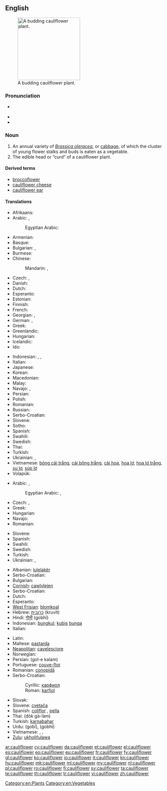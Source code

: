 ==English==

[[Image:Cauliflower.jpg|thumb|right|200px|A budding cauliflower plant.]]

===Pronunciation===
* {{a|UK}} {{IPA|/ˈkɒl.i.flaʊ.ə(ɹ)/|/ˈkɒl.ɪ.flaʊ.ə(ɹ)/}}
* {{audio|en-au-cauliflower.ogg|Audio (Australia)}}
* {{audio|en-us-cauliflower.ogg|Audio (US)}}

===Noun===
{{en-noun}}

# An annual variety of ''[[Brassica oleracea]]'', or [[cabbage]], of which the cluster of young flower stalks and buds is eaten as a vegetable.
# The edible head or “curd” of a cauliflower plant.

====Derived terms====
* [[broccoflower]]
* [[cauliflower cheese]]
* [[cauliflower ear]]

====Translations====
{{trans-top|Vegetable}}
* Afrikaans: {{t-|af|blomkool|xs=Afrikaans}}
* Arabic: {{t-|ar|قرنبيط|m|tr=qarnabiiT}},  {{t-|ar|قنبيط|m|tr=qunnabiiT}}
*: Egyptian Arabic: {{tø|arz|قرنبيط|m|p|tr=ʔarnabiiṭ|sc=Arab}}
* Armenian: {{t-|hy|ծաղկակաղամբ|tr=çaġkakaġamb}}
* Basque: {{t-|eu|azalore|xs=Basque}}
* Bulgarian: {{t+|bg|карнабит|m}},  {{t-|bg|карфиол|m}}
* Burmese: {{t+|my|ဂေါ်ဖီပန်း|tr=gàw-bì-pán|sc=Mymr}}
* Chinese:
*: Mandarin: {{t|cmn|花椰菜|tr=huāyēcài|sc=Hani}},  {{t|cmn|菜花|tr=càihuā|sc=Hani}}
* Czech: {{t-|cs|květák|m}}, {{t-|cs|karfiól|m}}
* Danish: {{t+|da|blomkål}}
* Dutch: {{t+|nl|bloemkool}}
* Esperanto: {{t+|eo|florbrasiko|xs=Esperanto}}
* Estonian: {{t-|et|lillkapsas}}
* Finnish: {{t+|fi|kukkakaali}}
* French: {{t+|fr|chou-fleur|m}}
* Georgian: {{t-|ka|კალბანი|tr=kalbani|sc=Geor|xs=Georgian}},  {{t-|ka|ყვავილოვანი კომბოსტო|tr=qvavilovani kombosto|sc=Geor|xs=Georgian}}
* German: {{t+|de|Blumenkohl|m}},  {{qualifier|Austria}} {{t+|de|Karfiol|m}}
* Greek: {{t+|el|κουνουπίδι|n|tr=kunupídi}}
* Greenlandic: {{t-|kl|blomkåli}}
* Hungarian: {{t+|hu|karfiol}}
* Icelandic: {{t+|is|blómkál|n}}
* Ido: {{t+|io|florkaulo|xs=Ido}}
{{trans-mid}}
* Indonesian: {{t-|id|blumkol|xs=Indonesian}}, {{t+|id|kubis bunga}}, {{t+|id|kembang kol}}
* Italian: {{t+|it|cavolfiore|m}}
* Japanese: {{t-|ja|カリフラワー|tr=karifurawā}}
* Korean: {{t-|ko|꽃양배추|tr=kkotyangbaechu|sc=Hang}}
* Macedonian: {{t-|mk|карфиол|m|tr=karfiól}}
* Malay: {{t-|ms|kubis bunga}}
* Navajo: {{tø|nv|chʼil łigaii}}, {{tø|nv|sęęschʼil}}
* Persian: {{t-|fa|کلم گل|sc=fa-Arab}}
* Polish: {{t+|pl|kalafior|m}}
* Romanian: {{t+|ro|conopidă|f}}
* Russian: {{t+|ru|цветная капуста|f|tr=cvetnája kapústa}}
* Serbo-Croatian: {{t|sh|karfiol|m}}
* Slovene: {{t+|sl|cvetača|f}}
* Sotho: {{t-|st|kholifolawa|xs=Sotho}}
* Spanish: {{t+|es|coliflor|f}}
* Swahili: {{t-|sw|koliflawa}}
* Swedish: {{t+|sv|blomkål|c}}
* Thai: {{t+|th|กะหล่ำ|tr=gàlàm}}
* Turkish: {{t+|tr|karnabahar}}
* Ukrainian: {{t-|uk|кучерява капуста|f|tr=kučer'áva kapústa|sc=Cyrl}}, {{t-|uk|цвітна капуста|f|tr=tsvitná kapústa|sc=Cyrl}}
* Vietnamese: [[bông cải trắng]], [[cải bông trắng]], [[cải hoa]], [[hoa lơ]], [[hoa lơ trắng]], [[su lơ]], [[súp lơ]]
* Volapük: {{t+|vo|florabrasid}}
{{trans-bottom}}

{{trans-top|Edible head of a cauliflower plant}}
* Arabic: {{t-|ar|قرنبيط|m|tr=qarnabiiT}},  {{t-|ar|قنبيط|m|tr=qunnabiiT}}
*: Egyptian Arabic: {{tø|arz|قرنبيطة|f|tr=ʔarnabiṭa|sc=Arab}}, {{tø|arz|قرنبيط|m|p|tr=ʔarnabiiṭ|sc=Arab}}
* Czech: {{t-|cs|květák|m}}, {{t-|cs|karfiól|m}}
* Greek: {{t+|el|κουνουπίδι|n|tr=kunupídi}}
* Hungarian: {{t+|hu|karfiol}}
* Navajo: {{tø|nv|chʼil łigaii}}
* Romanian: {{t+|ro|conopidă|f}}
{{trans-mid}}
* Slovene: {{t+|sl|cvetača|f}}
* Spanish: {{t+|es|coliflor|f}}
* Swahili: {{t-|sw|mkoliflawa}}
* Swedish: {{t+|sv|blomkål|n|c|p}}
* Turkish: {{t+|tr|karnabahar}}
* Ukrainian: {{t-|uk|кучерява капуста|f|tr=kučer'áva kapústa|sc=Cyrl}}, {{t-|uk|цвітна капуста|f|tr=tsvitná kapústa|sc=Cyrl}}
{{trans-bottom}}

{{checktrans-top}}
* Albanian: [[lulelakër]]
* Serbo-Croatian: {{t|sh|karfiol|m}}
* Bulgarian: {{t-|bg|карфиол|m|tr=karfiol}}
* [[Cornish]]: [[cawlvlejen]]
* Serbo-Croatian: {{t|sh|karfiol|m}}
* Dutch: {{t+|nl|bloemkool|f}}
* Esperanto: {{t+|eo|florbrasiko|xs=Esperanto}}
* [[West Frisian]]: [[blomkoal]]
* Hebrew: [[כרובית]] (kruvít) {{f}}
* Hindi: [[गोभी]] (gobhī)
* Indonesian: [[bungkul]]; [[kubis]] [[bunga]]
* Italian: {{t+|it|cavolfiore|m}}
{{trans-mid}}
* Latin: {{t+|la|brassica|f}}
* Maltese: [[pastarda]] {{f}}
* [[Neapolitan]]: [[cavelesciore]]
* Norwegian: {{t-|no|blomkål}}
* Persian: {{fa-Arab|[[گل کلم]]}} (gol-e kalam)
* Portuguese: [[couve-flor]] {{f}}
* Romanian: [[conopidă]] {{f}}
* Serbo-Croatian:
*: Cyrillic: [[карфиол]] {{m}}
*: Roman: [[karfiol]] {{m}}
* Slovak: {{t-|sk|karfiol|m}}
* Slovene: [[cvetača]] {{f}}
* Spanish: [[coliflor]] {{f}}, [[pella]] {{f}} {{qualifier|Northern Spain|specifically Navarra|Spanish Basque Country|Aragon|and La Rioja}}
* Thai: {{Thai|[[ดอกกะหล่ำ]]}} (dòk gà-làm)
* Turkish: [[karnabahar]]
* Urdu: {{ur-Arab|[[گوبی]]}} (gobī), {{ur-Arab|[[گوبھی]]}} (gobhī)
* Vietnamese: {{t-|vi|hoa lơ|xs=Vietnamese}}, {{t-|vi|hoa lơ trắng|xs=Vietnamese}}, {{t-|vi|bông cải trắng|xs=Vietnamese}}
* [[Zulu]]: [[ukholifulawa]]
{{trans-bottom}}

[[Category:en:Plants]]
[[Category:en:Vegetables]]

[[ar:cauliflower]]
[[cy:cauliflower]]
[[da:cauliflower]]
[[et:cauliflower]]
[[el:cauliflower]]
[[es:cauliflower]]
[[eo:cauliflower]]
[[eu:cauliflower]]
[[fr:cauliflower]]
[[fy:cauliflower]]
[[gl:cauliflower]]
[[ko:cauliflower]]
[[io:cauliflower]]
[[it:cauliflower]]
[[kn:cauliflower]]
[[hu:cauliflower]]
[[mk:cauliflower]]
[[ml:cauliflower]]
[[my:cauliflower]]
[[nl:cauliflower]]
[[pl:cauliflower]]
[[ro:cauliflower]]
[[fi:cauliflower]]
[[sv:cauliflower]]
[[ta:cauliflower]]
[[te:cauliflower]]
[[th:cauliflower]]
[[tr:cauliflower]]
[[vi:cauliflower]]
[[zh:cauliflower]]